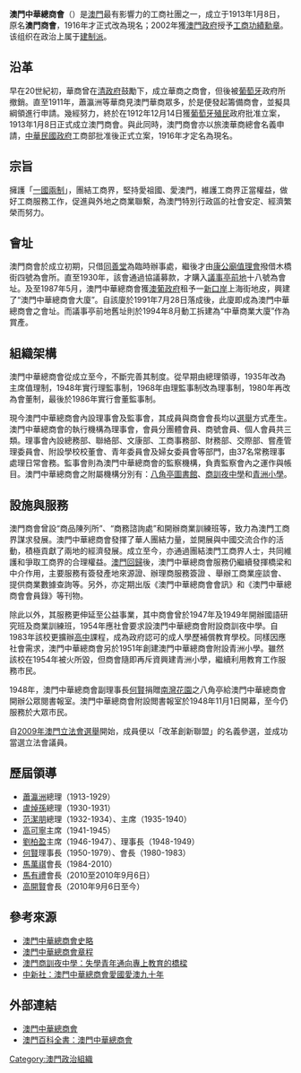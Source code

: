 {{Otheruses|other=同樣稱為「中華總商會」的香港商會|香港中華總商會}}
{{No footnotes|time=2019-12-10T07:29:28+00:00}}
'''澳門中華總商會'''（{{lang-pt|Associação Comercial de Macau}}）是[[澳門|澳門]]最有影響力的工商社團之一，成立于1913年1月8日，原名'''澳門商會'''，1916年才正式改為現名；2002年獲[[澳門政府|澳門政府]]授予[[工商功績勳章|工商功績勳章]]。该组织在政治上属于[[建制派_(澳门)|建制派]]。

==沿革==
早在20世紀初，華商曾在[[清政府|清政府]]鼓勵下，成立華商之商會，但後被[[葡萄牙|葡萄牙]]政府所撤銷。直至1911年，蕭瀛洲等華商見澳門華商眾多，於是便發起籌備商會，並擬具綱領進行申請。幾經努力，終於在1912年12月14日獲[[葡萄牙殖民地|葡萄牙殖民]]政府批准立案，1913年1月8日正式成立澳門商會。與此同時，澳門商會亦以旅澳華商總會名義申請，[[中華民國政府|中華民國政府]]工商部批准後正式立案，1916年才定名為現名。　　　　　

==宗旨==
擁護「[[一國兩制|一國兩制]]」，團結工商界，堅持愛祖國、愛澳門，維護工商界正當權益，做好工商服務工作，促進與外地之商業聯繫，為澳門特別行政區的社會安定、經濟繁榮而努力。

==會址==
澳門商會於成立初期，只借[[同善堂|同善堂]]為臨時辦事處，繼後才由[[康公廟值理會|康公廟值理會]]撥借木橋街四號為會所。直至1930年，該會通過協議募款，才購入[[議事亭前地|議事亭前地]]十八號為會址。及至1987年5月，澳門中華總商會獲[[澳葡政府|澳葡政府]]租予一[[新口岸|新口岸]]上海街地皮，興建了“澳門中華總商會大廈”。自該廈於1991年7月28日落成後，此廈即成為澳門中華總商會之會址。而議事亭前地舊址則於1994年8月動工拆建為“中華商業大廈”作為賞產。

==組織架構==
澳門中華總商會從成立至今，不斷完善其制度。從早期由總理領導，1935年改為主席值理制，1948年實行理監事制，1968年由理監事制改為理事制，1980年再改為會董制，最後於1986年實行會董監事制。

現今澳門中華總商會內設理事會及監事會，其成員與商會會長均以[[選舉|選舉]]方式產生。澳門中華總商會的執行機構為理事會，會員分團體會員、商號會員、個人會員共三類。理事會內設總務部、聯絡部、文康部、工商事務部、財務部、交際部、嘗產管理委員會、附設學校校董會、青年委員會及婦女委員會等部門，由37名常務理事處理日常會務。監事會則為澳門中華總商會的監察機構，負責監察會內之運作與帳目。澳門中華總商會之附屬機構分別有：[[八角亭圖書館|八角亭圖書館]]、[[商訓夜中學|商訓夜中學]]和[[青洲小學|青洲小學]]。

==設施與服務==
澳門商會曾設“商品陳列所”、“商務諮詢處”和開辦商業訓練班等，致力為澳門工商界謀求發展。澳門中華總商會發揮了華人團結力量，並開展與中國交流合作的活動，積極貢獻了兩地的經濟發展。成立至今，亦通過團結澳門工商界人士，共同維護和爭取工商界的合理權益。[[澳門回歸|澳門回歸]]後，澳門中華總商會服務仍繼續發揮橋梁和中介作用，主要服務有簽發產地來源證、辦理商服務簽證 、舉辦工商業座談會、提供商業數據查詢等。另外，亦定期出版《澳門中華總商會會訊》和《澳門中華總商會會員錄》等刊物。

除此以外，其服務更伸延至公益事業，其中商會曾於1947年及1949年開辦國語研究班及商業訓練班，1954年應社會要求設澳門中華總商會附設商訓夜中學。自1983年該校更擴辦[[高中|高中]]課程，成為政府認可的成人學歷補償教育學校。同樣因應社會需求，澳門中華總商會另於1951年創建澳門中華總商會附設青洲小學。雖然該校在1954年被火所毀，但商會隨即再斥資興建青洲小學，繼續利用教育工作服務市民。

1948年，澳門中華總商會副理事長[[何賢|何賢]]捐贈[[南灣花園|南灣花園]]之八角亭給澳門中華總商會開辦公眾閱書報室。澳門中華總商會附設閲書報室於1948年11月1日開幕，至今仍服務於大眾市民。

自[[2009年澳門立法會選舉|2009年澳門立法會選舉]]開始，成員{{Link-en|陳美儀|Melinda Chan}}便以「改革創新聯盟」的名義參選，並成功當選立法會議員。

==歷屆領導==
* [[蕭瀛洲|蕭瀛洲]]總理（1913-1929）
* [[盧焯孫|盧焯孫]]總理（1930-1931）
* [[范潔朋|范潔朋]]總理（1932-1934）、主席（1935-1940）
* [[高可寧|高可寧]]主席（1941-1945）
* [[劉柏盈|劉柏盈]]主席（1946-1947）、理事長（1948-1949）
* [[何賢|何賢]]理事長（1950-1979）、會長（1980-1983）
* [[馬萬祺|馬萬祺]]會長（1984-2010）
* [[馬有禮|馬有禮]]會長（2010至2010年9月6日）
* [[高開賢|高開賢]]會長（2010年9月6日至今）

==參考來源==
* [https://web.archive.org/web/20060310184407/http://www.acm.org.mo/intro/history.htm 澳門中華總商會史略]
* [http://cn.io.gov.mo/BO/C/Link/8814.aspx  澳門中華總商會章程]
* [https://web.archive.org/web/20070305192114/http://www.esf.edu.mo/www/introduction.htm 澳門商訓夜中學：失學青年通向專上教育的橋樑]
* [https://web.archive.org/web/20050426172318/http://www.dalingshan.gov.cn/ftwz/xwzx/xwzxfd.asp?NewsID=111 中新社：澳門中華總商會愛國愛澳九十年]

==外部連結==
* [http://www.acm.org.mo/ 澳門中華總商會] {{Wayback|url=http://www.acm.org.mo/ |date=20210220014148 }}
* [https://web.archive.org/web/20071010165236/http://www.macaudata.com/macauweb/Encyclopedia/html/46705.htm 澳門百科全書：澳門中華總商會]
{{澳门政党}}
[[Category:澳門政治組織|Category:澳門政治組織]]